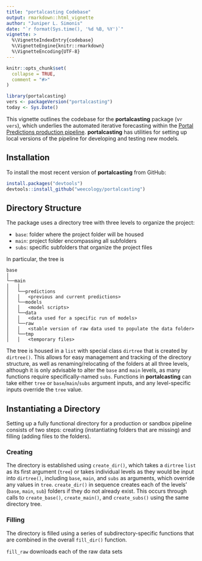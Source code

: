 ```yaml
---
title: "portalcasting Codebase"
output: rmarkdown::html_vignette
author: "Juniper L. Simonis"
date: "`r format(Sys.time(), '%d %B, %Y')`"
vignette: >
  %\VignetteIndexEntry{codebase}
  %\VignetteEngine{knitr::rmarkdown}
  %\VignetteEncoding{UTF-8}
---
```


```r
knitr::opts_chunk$set(
  collapse = TRUE,
  comment = "#>"
)
```

```r
library(portalcasting)
vers <- packageVersion("portalcasting")
today <- Sys.Date()
```

This vignette outlines the codebase for the **portalcasting** package (v`r vers`), which underlies the automated iterative forecasting within the [Portal Predictions production pipeline](https://github.com/weecology/portalPredictions). **portalcasting** has utilities for setting up local versions of the pipeline for developing and testing new models. 

## Installation

To install the most recent version of **portalcasting** from GitHub:

```r
install.packages("devtools")
devtools::install_github("weecology/portalcasting")
```

## Directory Structure

The package uses a directory tree with three levels to organize the project:

* `base`: folder where the project folder will be housed
* `main`: project folder encompassing all subfolders
* `subs`: specific subfolders that organize the project files
 
In particular, the tree is

```
base
│   
└──main
│   │
│   └──predictions
│   │   <previous and current predictions>
│   └──models
│   │   <model scripts>
│   └──data
│   │   <data used for a specific run of models>
│   └──raw
│   │   <stable version of raw data used to populate the data folder>
│   └──tmp
│   │   <temporary files>
```

The tree is housed in a `list` with special class `dirtree` that is created by `dirtree()`. This allows for easy management and tracking of the directory structure, as well as renaming/relocating of the folders at all three levels, although it is only advisable to alter the `base` and `main` levels, as many functions require specifically-named `subs`. Functions in **portalcasting** can take either `tree` or `base`/`main`/`subs` argument inputs, and any level-specific inputs override the `tree` value.

## Instantiating a Directory

Setting up a fully functional directory for a production or sandbox pipeline consists of two steps: creating (instantiating folders that are missing) and filling (adding files to the folders).

### Creating 

The directory is established using `create_dir()`, which takes a `dirtree` `list` as its first argument (`tree`) or takes individual levels as they would be input into `dirtree()`, including `base`, `main`, and `subs` as arguments, which override any values in `tree`. `create_dir()` in sequence creates each of the levels' (`base`, `main`, `sub`) folders if they do not already exist. This occurs through calls to `create_base()`, `create_main()`, and `create_subs()` using the same directory tree. 

### Filling 

The directory is filled using a series of subdirectory-specific functions that are combined in the overall `fill_dir()` function. 

`fill_raw` downloads each of the raw data sets 